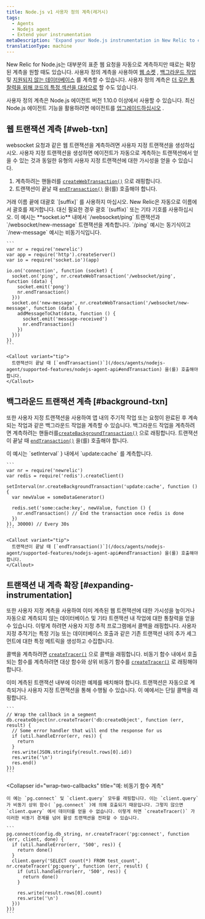 ```yaml
---
title: Node.js v1 사용자 정의 계측(레거시)
tags:
  - Agents
  - Nodejs agent
  - Extend your instrumentation
metaDescription: 'Expand your Node.js instrumentation in New Relic to cover uninstrumented frameworks, databases, segments. Use custom tracers to better track async work.'
translationType: machine
---
```


New Relic for Node.js는 대부분의 표준 웹 요청을 자동으로 계측하지만 때로는 확장된 계측을 원할 때도 있습니다. 사용자 정의 계측을 사용하여 [웹 소켓](#web-txn) , [백그라운드 작업](#background-txn) 및 [지원되지 않는 데이터베이스](#expanding-instrumentation) 를 계측할 수 있습니다. 사용자 정의 계측은 [더 깊은 통찰력을 위해 코드의 특정 섹션을 대상으로](#expanding-instrumentation) 할 수도 있습니다.

사용자 정의 계측은 Node.js 에이전트 버전 1.10.0 이상에서 사용할 수 있습니다. 최신 Node.js 에이전트 기능을 활용하려면 에이전트를 [업그레이드하십시오](/docs/agents/nodejs-agent/installation-configuration/upgrade-nodejs-agent) .

## 웹 트랜잭션 계측 [#web-txn]

websocket 요청과 같은 웹 트랜잭션을 계측하려면 사용자 지정 트랜잭션을 생성하십시오. 사용자 지정 트랜잭션을 생성하면 에이전트가 자동으로 계측하는 트랜잭션에서 얻을 수 있는 것과 동일한 유형의 사용자 지정 트랜잭션에 대한 가시성을 얻을 수 있습니다.

1. 계측하려는 핸들러를 [`createWebTransaction()`](/docs/agents/nodejs-agent/supported-features/nodejs-agent-api#createWebTransaction) 으로 래핑합니다.
2. 트랜잭션이 끝날 때 [`endTransaction()`](/docs/agents/nodejs-agent/supported-features/nodejs-agent-api#endTransaction) 을(를) 호출해야 합니다.

<Callout variant="important">
  거래 이름 끝에 대괄호 `[suffix]` 를 사용하지 마십시오. New Relic은 자동으로 이름에서 괄호를 제거합니다. 대신 필요한 경우 괄호 `(suffix)` 또는 기타 기호를 사용하십시오.
</Callout>

<CollapserGroup>
  <Collapser
    id="instrument-in-socket-io"
    title="예: socket.io에서 두 개의 트랜잭션 계측"
  >
    이 예시는 **socket.io** 내에서 `/websocket/ping` 트랜잭션과 `/websocket/new-message` 트랜잭션을 계측합니다. `/ping` 예시는 동기식이고 `/new-message` 예시는 비동기식입니다.

    ```
    var nr = require('newrelic')
    var app = require('http').createServer()
    var io = require('socket.io')(app)

    io.on('connection', function (socket) {
      socket.on('ping', nr.createWebTransaction('/websocket/ping', function (data) {
        socket.emit('pong')
        nr.endTransaction()
      }))
      socket.on('new-message', nr.createWebTransaction('/websocket/new-message', function (data) {
        addMessageToChat(data, function () {
          socket.emit('message-received')
          nr.endTransaction()
        })
      }))
    })
    ```

    <Callout variant="tip">
      트랜잭션이 끝날 때 [`endTransaction()`](/docs/agents/nodejs-agent/supported-features/nodejs-agent-api#endTransaction) 을(를) 호출해야 합니다.
    </Callout>
  </Collapser>
</CollapserGroup>

## 백그라운드 트랜잭션 계측 [#background-txn]

또한 사용자 지정 트랜잭션을 사용하여 앱 내의 주기적 작업 또는 요청이 완료된 후 계속되는 작업과 같은 백그라운드 작업을 계측할 수 있습니다. 백그라운드 작업을 계측하려면 계측하려는 핸들러를[`createBackgroundTransaction()`](/docs/agents/nodejs-agent/supported-features/nodejs-agent-api#createBackgroundTransaction) 으로 래핑합니다. 트랜잭션이 끝날 때 [`endTransaction()`](/docs/agents/nodejs-agent/supported-features/nodejs-agent-api#endTransaction) 을(를) 호출해야 합니다.

<CollapserGroup>
  <Collapser
    id="example-instrument-update"
    title="예: setInterval 내의 기기"
  >
    이 예시는 `setInterval` } 내에서 `update:cache` 를 계측합니다.

    ```
    var nr = require('newrelic')
    var redis = require('redis').createClient()

    setInterval(nr.createBackgroundTransaction('update:cache', function () {
      var newValue = someDataGenerator()

      redis.set('some:cache:key', newValue, function () {
        nr.endTransaction() // End the transaction once redis is done
      })
    }), 30000) // Every 30s
    ```

    <Callout variant="tip">
      트랜잭션이 끝날 때 [`endTransaction()`](/docs/agents/nodejs-agent/supported-features/nodejs-agent-api#endTransaction) 을(를) 호출해야 합니다.
    </Callout>
  </Collapser>
</CollapserGroup>

## 트랜잭션 내 계측 확장 [#expanding-instrumentation]

또한 사용자 지정 계측을 사용하여 이미 계측된 웹 트랜잭션에 대한 가시성을 높이거나 자동으로 계측되지 않는 데이터베이스 및 기타 트랜잭션 내 작업에 대한 통찰력을 얻을 수 있습니다. 이렇게 하려면 사용자 지정 추적 프로그램에서 콜백을 래핑합니다. 사용자 지정 추적기는 특정 기능 또는 데이터베이스 호출과 같은 기존 트랜잭션 내의 추가 세그먼트에 대한 특정 메트릭을 생성하고 수집합니다.

콜백을 계측하려면 [`createTracer()`](/docs/agents/nodejs-agent/supported-features/nodejs-agent-api#createTracer) 으로 콜백을 래핑합니다. 비동기 함수 내에서 호출되는 함수를 계측하려면 대상 함수와 상위 비동기 함수를 [`createTracer()`](/docs/agents/nodejs-agent/supported-features/nodejs-agent-api#createTracer) 로 래핑해야 합니다.

<Callout variant="tip">
  이미 계측된 트랜잭션 내부에 이러한 예제를 배치해야 합니다. 트랜잭션은 자동으로 계측되거나 사용자 지정 트랜잭션을 통해 수행될 수 있습니다.
</Callout>

<CollapserGroup>
  <Collapser
    id="wrap-single-callback"
    title="예: 콜백 계측"
  >
    이 예에서는 단일 콜백을 래핑합니다.

    ```
    // Wrap the callback in a segment
    db.createObject(nr.createTracer('db:createObject', function (err, result) {
      // Some error handler that will end the response for us
      if (util.handleError(err, res)) {
        return
      }
      res.write(JSON.stringify(result.rows[0].id))
      res.write('\n')
      res.end()
    }))
    ```
  </Collapser>

  <Collapser
    id="wrap-two-callbacks"
    title="예: 비동기 함수 계측"
  >
    이 예는 `pg.connect` 및 `client.query` 모두를 래핑합니다. 이는 `client.query` 가 비동기 상위 함수( `pg.connect` )에 의해 호출되기 때문입니다. 그렇지 않으면 `client.query` 에서 데이터를 얻을 수 없습니다. 이렇게 하면 `createTracer()` 가 이러한 비동기 경계를 넘어 활성 트랜잭션을 전파할 수 있습니다.

    ```
    pg.connect(config.db_string, nr.createTracer('pg:connect', function (err, client, done) {
      if (util.handleError(err, '500', res)) {
        return done()
      }
      client.query('SELECT count(*) FROM test_count', nr.createTracer('pg:query', function (err, result) {
        if (util.handleError(err, '500', res)) {
          return done()
        }

        res.write(result.rows[0].count)
        res.write('\n')
      }))
    }))
    ```
  </Collapser>
</CollapserGroup>